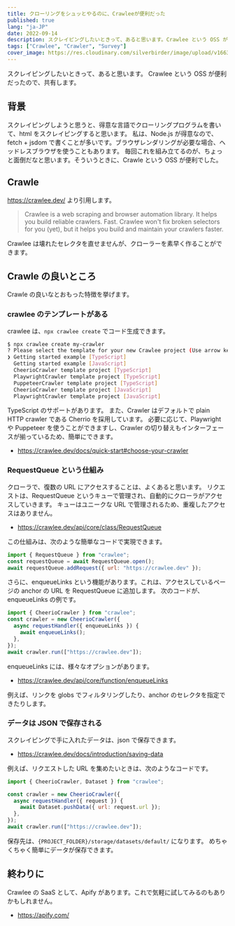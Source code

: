 ```yaml
---
title: クローリングをシュッとやるのに、Crawleeが便利だった
published: true
lang: "ja-JP"
date: 2022-09-14
description: スクレイピングしたいときって、あると思います。Crawlee という OSS が便利だったので、共有します。
tags: ["Crawlee", "Crawler", "Survey"]
cover_image: https://res.cloudinary.com/silverbirder/image/upload/v1663163849/silver-birder.github.io/blog/hans-peter-gauster-3y1zF4hIPCg-unsplash.jpg
---
```


スクレイピングしたいときって、あると思います。
Crawlee という OSS が便利だったので、共有します。

## 背景

スクレイピングしようと思うと、得意な言語でクローリングプログラムを書いて、html をスクレイピングすると思います。
私は、Node.js が得意なので、fetch + jsdom で書くことが多いです。ブラウザレンダリングが必要な場合、ヘッドレスブラウザを使うこともあります。
毎回これを組み立てるのが、ちょっと面倒だなと思います。そういうときに、Crawle という OSS が便利でした。

## Crawle

https://crawlee.dev/ より引用します。

> Crawlee is a web scraping and browser automation library.
> It helps you build reliable crawlers. Fast.
> Crawlee won't fix broken selectors for you (yet), but it helps you build and maintain your crawlers faster.

Crawlee は壊れたセレクタを直せませんが、クローラーを素早く作ることができます。

## Crawle の良いところ

Crawle の良いなとおもった特徴を挙げます。

### crawlee のテンプレートがある

crawlee は、`npx crawlee create` でコード生成できます。

```bash
$ npx crawlee create my-crawler
? Please select the template for your new Crawlee project (Use arrow keys)
❯ Getting started example [TypeScript]
  Getting started example [JavaScript]
  CheerioCrawler template project [TypeScript]
  PlaywrightCrawler template project [TypeScript]
  PuppeteerCrawler template project [TypeScript]
  CheerioCrawler template project [JavaScript]
  PlaywrightCrawler template project [JavaScript]
```

TypeScript のサポートがあります。
また、Crawler はデフォルトで plain HTTP crawler である Cherrio を採用しています。
必要に応じて、Playwright や Puppeteer を使うことができますし、Crawler の切り替えもインターフェースが揃っているため、簡単にできます。

- https://crawlee.dev/docs/quick-start#choose-your-crawler

### RequestQueue という仕組み

クローラで、復数の URL にアクセスすることは、よくあると思います。
リクエストは、RequestQueue というキューで管理され、自動的にクローラがアクセスしていきます。
キューはユニークな URL で管理されるため、重複したアクセスはありません。

- https://crawlee.dev/api/core/class/RequestQueue

この仕組みは、次のような簡単なコードで実現できます。

```javascript
import { RequestQueue } from "crawlee";
const requestQueue = await RequestQueue.open();
await requestQueue.addRequest({ url: "https://crawlee.dev" });
```

さらに、enqueueLinks という機能があります。これは、アクセスしているページの anchor の URL を RequestQueue に追加します。
次のコードが、enqueueLinks の例です。

```javascript
import { CheerioCrawler } from "crawlee";
const crawler = new CheerioCrawler({
  async requestHandler({ enqueueLinks }) {
    await enqueueLinks();
  },
});
await crawler.run(["https://crawlee.dev"]);
```

enqueueLinks には、様々なオプションがあります。

- https://crawlee.dev/api/core/function/enqueueLinks

例えば、リンクを globs でフィルタリングしたり、anchor のセレクタを指定できたりします。

### データは JSON で保存される

スクレイピングで手に入れたデータは、json で保存できます。

- https://crawlee.dev/docs/introduction/saving-data

例えば、リクエストした URL を集めたいときは、次のようなコードです。

```javascript
import { CheerioCrawler, Dataset } from "crawlee";

const crawler = new CheerioCrawler({
  async requestHandler({ request }) {
    await Dataset.pushData({ url: request.url });
  },
});
await crawler.run(["https://crawlee.dev"]);
```

保存先は、`{PROJECT_FOLDER}/storage/datasets/default/` になります。
めちゃくちゃく簡単にデータが保存できます。

## 終わりに

Crawlee の SaaS として、Apify があります。これで気軽に試してみるのもありかもしれません。

- https://apify.com/
